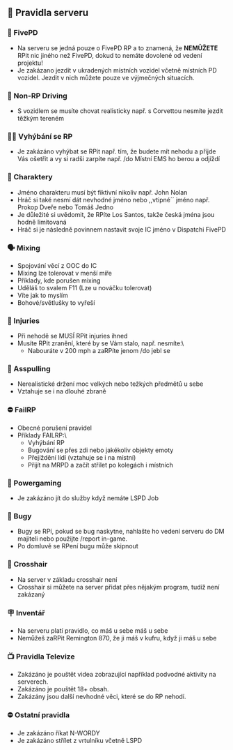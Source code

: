 ## 🛑 Pravidla serveru

### 👮 FivePD

* Na serveru se jedná pouze o FivePD RP a to znamená, že **NEMŮŽETE** RPit nic jiného než FivePD, dokud to nemáte dovolené od vedení projektu!
* Je zakázano jezdit v ukradených místních vozidel včetně místních PD vozidel. Jezdit v nich můžete pouze ve výjmečných situacích.

### 🚗 Non-RP Driving

* S vozidlem se musíte chovat realisticky např. s Corvettou nesmíte jezdit těžkým tereném

### 🏃‍♂️ Vyhýbání se RP

* Je zakázáno vyhýbat se RPit např. tím, že budete mít nehodu a přijde Vás ošetřit a vy si radši zarpíte např. /do Místní EMS ho berou a odjíždí

### 🧑 Charaktery

* Jméno charakteru musí být fiktivní nikoliv např. John Nolan
* Hráč si také nesmí dát nevhodné jméno nebo ,,vtipné´´ jméno např. Prokop Dveře nebo Tomáš Jedno
* Je důležité si uvědomit, že RPíte Los Santos, takže česká jména jsou hodně limitovaná
* Hráč si je následně povinnem nastavit svoje IC jméno v Dispatchi FivePD

### 🗣️ Mixing

* Spojování věcí z OOC do IC
* Mixing lze tolerovat v menší míře
* Příklady, kde porušen mixing
* Uděláš to svalem F11 (Lze u nováčku tolerovat)
* Víte jak to myslím
* Bohové/světlušky to vyřeší

### 🤕 Injuries

* Při nehodě se MUSÍ RPit injuries ihned
* Musíte RPit zranění, které by se Vám stalo, např. nesmíte:\
  * Nabouráte v 200 mph a zaRPíte jenom /do jebl se

### 🔫 Asspulling

* Nerealistické držení moc velkých nebo težkých předmětů u sebe
* Vztahuje se i na dlouhé zbraně

### ⛔ FailRP

* Obecné porušení pravidel
* Příklady FAILRP:\
  * Vyhýbání RP
  * Bugování se přes zdi nebo jakékoliv objekty emoty
  * Přejíždění lídí (vztahuje se i na místní)
  * Přijít na MRPD a začít střílet po kolegách i místních

### 🔨 Powergaming

* Je zakázáno jít do služby když nemáte LSPD Job

### 🐛 Bugy

* Bugy se RPí, pokud se bug naskytne, nahlašte ho vedení serveru do DM majiteli nebo použijte /report in-game.
* Po domluvě se RPení bugu může skipnout

### 🎯 Crosshair

* Na server v základu crosshair není
* Crosshair si můžete na server přidat přes nějakým program, tudíž není zakázaný

### 🪧 Inventář

* Na serveru platí pravidlo, co máš u sebe máš u sebe
* Nemůžeš zaRPit Remington 870, že ji máš v kufru, když ji máš u sebe

### 📺 Pravidla Televize

* Zakázáno je pouštět videa zobrazující například podvodné aktivity na serverech.
* Zakázáno je pouštět 18+ obsah.
* Zakázány jsou další nevhodné věci, které se do RP nehodí.

### ⛔ Ostatní pravidla

* Je zakázáno říkat N-WORDY
* Je zakázáno střílet z vrtulníku včetně LSPD